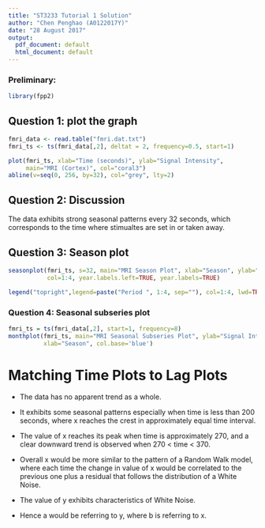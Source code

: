```yaml
---
title: "ST3233 Tutorial 1 Solution"
author: "Chen Penghao (A0122017Y)"
date: "28 August 2017"
output:
  pdf_document: default
  html_document: default
---
```

### Preliminary:
```r
library(fpp2)
```

## Question 1: plot the graph
```r
fmri_data <- read.table("fmri.dat.txt")
fmri_ts <- ts(fmri_data[,2], deltat = 2, frequency=0.5, start=1)

plot(fmri_ts, xlab="Time (seconds)", ylab="Signal Intensity",
     main="MRI (Cortex)", col="coral3")
abline(v=seq(0, 256, by=32), col="grey", lty=2)
```

## Question 2: Discussion
The data exhibits strong seasonal patterns every 32 seconds, which corresponds to the time where stimualtes are set in or taken away. 


## Question 3: Season plot
```r
seasonplot(fmri_ts, s=32, main="MRI Season Plot", xlab="Season", ylab="Signal Intensity", 
           col=1:4, year.labels.left=TRUE, year.labels=TRUE)

legend("topright",legend=paste("Period ", 1:4, sep=""), col=1:4, lwd=TRUE)
```


### Question 4: Seasonal subseries plot
```r
fmri_ts = ts(fmri_data[,2], start=1, frequency=8)
monthplot(fmri_ts, main="MRI Seasonal Subseries Plot", ylab="Signal Intensity",
          xlab="Season", col.base='blue')
```

# Matching Time Plots to Lag Plots
* The data has no apparent trend as a whole.
* It exhibits some seasonal patterns especially when time is less than 200 seconds, where x reaches the crest in approximately equal time interval.
* The value of x reaches its peak when time is approximately 270, and a clear downward trend is observed when 270 < time < 370.
* Overall x would be more similar to the pattern of a Random Walk model, where each time the change in value of x would be correlated to the previous one plus a residual that follows the distribution of a White Noise.
* The value of y exhibits characteristics of White Noise.

* Hence a would be referring to y, where b is referring to x.

